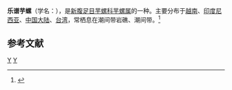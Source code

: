 {{Infraspeciesbox
| image = Conus musicus 1.jpg
| image_caption = 
| status = LC
| status_system = IUCN3.1
| genus = Conus
| species = musicus
| subspecies = musicus
| authority = Hwass, 1792
}}
'''乐谱芋螺'''（学名：''{{lang|la|Conus musicus musicus}}''），是[[新腹足目|新腹足目]][[芋螺科|芋螺科]][[芋螺属|芋螺属]]的一种。主要分布于[[越南|越南]]、[[印度尼西亚|印度尼西亚]]、[[中国大陆|中国大陆]]、[[台湾|台湾]]，常栖息在潮间带岩礁、潮间带。<ref>{{cite web|url=http://shell.sinica.edu.tw/chinese/shellbase_detail.php?science_no=1588|title=国际贝库：乐谱芋螺|publisher=台湾贝类资料库|accessdate=2009-08-11|archive-date=2016-03-04|archive-url=https://web.archive.org/web/20160304113931/http://shell.sinica.edu.tw/chinese/shellbase_detail.php?science_no=1588|dead-url=no}}</ref>

== 参考文献 ==
{{reflist}}
{{Taxonbar|from=Q1310958}}

[[Category:芋螺属|Y]]
[[Category:1792年描述的动物|Y]]
